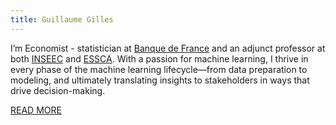 ```yaml
---
title: Guillaume Gilles
---
```


I’m Economist - statistician at [Banque de France](https://www.banque-france.fr/en) and an adjunct professor at both [INSEEC](https://www.inseec.com/en/) and [ESSCA](https://www.essca.fr/en). With a passion for machine learning, I thrive in every phase of the machine learning lifecycle—from data preparation to modeling, and ultimately translating insights to stakeholders in ways that drive decision-making.

[READ MORE](about.qmd)

